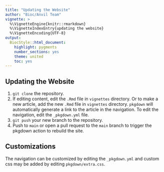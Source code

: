 ```yaml
---
title: "Updating the Website"
author: "Bioc/Anvil Team"
vignette: >
  %\VignetteEngine{knitr::rmarkdown}
  %\VignetteIndexEntry{updating the website}
  %\VignetteEncoding{UTF-8}
output:
  BiocStyle::html_document:
    highlight: pygments
    number_sections: yes
    theme: united
    toc: yes
---
```


## Updating the Website

1. `git clone` the repository.
2. If editing content, edit the `.Rmd` file in `vignettes` directory. Or to
make a new article, add the new `.Rmd` file in `vignettes` directory. `pkgdown`
will automatically generate a link to the article in the navigation. To edit
the navigation, edit the `_pkgdown.yml` file.
3. `git push` your new branch to the repository. 
4. Push to `main` or open a pull request to the `main` branch to trigger the
pkgdown action to rebuild the site.

## Customizations

The navigation can be customized by editing the `_pkgdown.yml` and custom css
may be added by editing `pkgdown/extra.css`.
